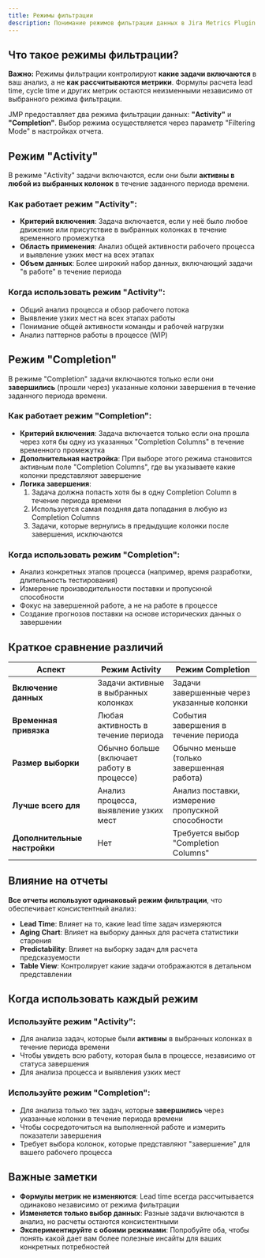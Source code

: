 ```yaml
---
title: Режимы фильтрации
description: Понимание режимов фильтрации данных в Jira Metrics Plugin - как выбрать какие задачи включить в анализ.
---
```


## Что такое режимы фильтрации?

**Важно:** Режимы фильтрации контролируют **какие задачи включаются** в ваш анализ, а не **как рассчитываются метрики**. Формулы расчета lead time, cycle time и других метрик остаются неизменными независимо от выбранного режима фильтрации.

JMP предоставляет два режима фильтрации данных: **"Activity"** и **"Completion"**. Выбор режима осуществляется через параметр "Filtering Mode" в настройках отчета.

## Режим "Activity"

В режиме "Activity" задачи включаются, если они были **активны в любой из выбранных колонок** в течение заданного периода времени.

### Как работает режим "Activity":

- **Критерий включения**: Задача включается, если у неё было любое движение или присутствие в выбранных колонках в течение временного промежутка
- **Область применения**: Анализ общей активности рабочего процесса и выявление узких мест на всех этапах
- **Объем данных**: Более широкий набор данных, включающий задачи "в работе" в течение периода

### Когда использовать режим "Activity":

- Общий анализ процесса и обзор рабочего потока
- Выявление узких мест на всех этапах работы
- Понимание общей активности команды и рабочей нагрузки
- Анализ паттернов работы в процессе (WIP)

## Режим "Completion"

В режиме "Completion" задачи включаются только если они **завершились** (прошли через) указанные колонки завершения в течение заданного периода времени.

### Как работает режим "Completion":

- **Критерий включения**: Задача включается только если она прошла через хотя бы одну из указанных "Completion Columns" в течение временного промежутка
- **Дополнительная настройка**: При выборе этого режима становится активным поле "Completion Columns", где вы указываете какие колонки представляют завершение
- **Логика завершения**:
  1. Задача должна попасть хотя бы в одну Completion Column в течение периода времени
  2. Используется самая поздняя дата попадания в любую из Completion Columns
  3. Задачи, которые вернулись в предыдущие колонки после завершения, исключаются

### Когда использовать режим "Completion":

- Анализ конкретных этапов процесса (например, время разработки, длительность тестирования)
- Измерение производительности поставки и пропускной способности
- Фокус на завершенной работе, а не на работе в процессе
- Создание прогнозов поставки на основе исторических данных о завершении

## Краткое сравнение различий

| Аспект                       | Режим Activity                             | Режим Completion                                  |
| ---------------------------- | ------------------------------------------ | ------------------------------------------------- |
| **Включение данных**         | Задачи активные в выбранных колонках       | Задачи завершенные через указанные колонки        |
| **Временная привязка**       | Любая активность в течение периода         | События завершения в течение периода              |
| **Размер выборки**           | Обычно больше (включает работу в процессе) | Обычно меньше (только завершенная работа)         |
| **Лучше всего для**          | Анализ процесса, выявление узких мест      | Анализ поставки, измерение пропускной способности |
| **Дополнительные настройки** | Нет                                        | Требуется выбор "Completion Columns"              |

## Влияние на отчеты

**Все отчеты используют одинаковый режим фильтрации**, что обеспечивает консистентный анализ:

- **Lead Time**: Влияет на то, какие lead time задач измеряются
- **Aging Chart**: Влияет на выборку данных для расчета статистики старения
- **Predictability**: Влияет на выборку задач для расчета предсказуемости
- **Table View**: Контролирует какие задачи отображаются в детальном представлении

## Когда использовать каждый режим

### Используйте режим "Activity":

- Для анализа задач, которые были **активны** в выбранных колонках в течение периода времени
- Чтобы увидеть всю работу, которая была в процессе, независимо от статуса завершения
- Для анализа процесса и выявления узких мест

### Используйте режим "Completion":

- Для анализа только тех задач, которые **завершились** через указанные колонки в течение периода времени
- Чтобы сосредоточиться на выполненной работе и измерить показатели завершения
- Требует выбора колонок, которые представляют "завершение" для вашего рабочего процесса

## Важные заметки

- **Формулы метрик не изменяются**: Lead time всегда рассчитывается одинаково независимо от режима фильтрации
- **Изменяется только выбор данных**: Разные задачи включаются в анализ, но расчеты остаются консистентными
- **Экспериментируйте с обоими режимами**: Попробуйте оба, чтобы понять какой дает вам более полезные инсайты для ваших конкретных потребностей
